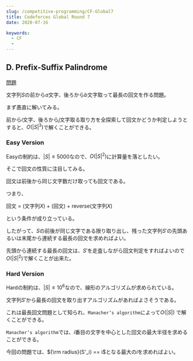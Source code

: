 ---
slug: /competitive-programming/CF-Global7
title: Codeforces Global Round 7
date: 2020-07-16

keywords:
  - CF
  - 
---

## D. Prefix-Suffix Palindrome

[問題](https://codeforces.com/contest/1326/problem/D2)

文字列$S$の前から$a$文字、後ろから$b$文字取って最長の回文を作る問題。

まず愚直に解いてみる。

前から$i$文字、後ろから$j$文字取る取り方を全探索して回文かどうか判定しようとすると、$O(|S|^3)$で解くことができる。

### Easy Version

Easyの制約は、$|S| \leq 5000$なので、$O(|S|^2)$に計算量を落としたい。

そこで回文の性質に注目してみる。

回文は前後から同じ文字数だけ取っても回文である。

つまり、

回文 = (文字列$X$) + (回文) + reverse(文字列$X$)

という条件が成り立っている。

したがって、$S$の前後が同じ文字である限り取り出し、残った文字列$S'$の先頭あるいは末尾から連続する最長の回文を求めればよい。

先頭から連続する最長の回文は、$S'$を走査しながら回文判定をすればよいので$O(|S|^2)$で解くことが出来た。

### Hard Version

Hardの制約は、$|S| \leq 10^6$なので、線形のアルゴリズムが求められている。

文字列$S'$から最長の回文を取り出すアルゴリズムがあればよさそうである。

これは最長回文問題として知られ、```Manacher’s algorithm```によって$O(|S|)$
で解くことができる。

```Manacher’s algorithm```では、$i$番目の文字を中心とした回文の最大半径を求めることができる。

今回の問題では、${\rm radius}(S'_i) == i$となる最大の$i$を求めればよい。

